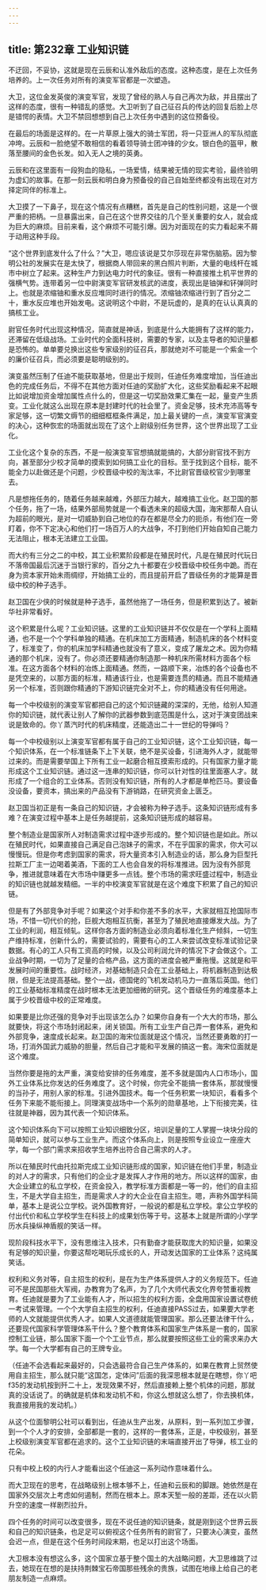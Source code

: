 ```yaml
---
---
---
```

title: 第232章 工业知识链
---



不迂回，不妥协，这就是现在云辰和认准外敌后的态度。这种态度，是在上次任务培养的。上一次任务对所有的演变军官都是一次塑造。

大卫，这位金发英俊的演变军官，发现了曾经的熟人与自己再次为敌，并且摆出了这样的态度，很有一种错乱的感觉。大卫听到了自己征召兵的传达的回复后脸上尽是错愕的表情。大卫不禁回想想到自己上次任务中遇到的这位预备役。

在最后的场面是这样的。在一片草原上强大的骑士军团，将一只亚洲人的军队彻底冲垮。云辰和一脸绝望不敢相信的看着领导骑士团冲锋的少女。银白色的盔甲，散落至腰间的金色长发。如入无人之境的英勇。

云辰和在这里面有一段狗血的隐私，一场爱情，结果被无情的现实考验，最终验明为虚幻的故事。在那一刻云辰和明白身为预备役的自己自始至终都没有出现在对方择定同伴的标准上。

大卫摸了一下鼻子，现在这个情况有点糟糕，首先是自己的性别问题，这是一个很严重的把柄。一旦暴露出来，自己在这个世界交往的几个至关重要的女人，就会成为巨大的麻烦。目前来看，这个麻烦不可能引爆。因为对面现在的实力看起来不屑于动用这种手段。

“这个世界到底发什么了什么？”大卫，嗯应该说是艾尔莎现在非常伤脑筋。因为黎明公社的发展实在是太快了，根据商人带回来的黑白照片判断，大量的电线杆在城市中树立了起来。这种生产力到达电力时代的象征。很有一种直接推土机平世界的强横气势。连带着另一位中尉演变军官研发核武的进度，表现出是铀弹和钚弹同时上。也就是浓缩铀和重水反应堆同时进行的情况。浓缩铀浓缩进行到了百分之二十，重水反应堆也开始发电。这说明这个中尉，不是玩虚的，是真的在认认真真的搞核工业。

尉官任务时代出现这种情况，简直就是神话，到底是什么大能拥有了这样的能力，还滞留在低级战场。工业时代的全面科技树，需要的专家，以及主导者的知识量都是恐怖的。单单要兑换出这些专家级别的征召兵，那就绝对不可能是一个紫金一个的廉价征召兵，而必须要是聪明级别的。

演变虽然压制了任迪不能获取基地，但是出于规则，任迪任务难度增加，当任迪出色的完成任务后，不得不在其他方面对任迪的奖励扩大化，这些奖励看起来不起眼比如说增加资金增加属性点什么的，但是这一切奖励效果汇集在一起，量变产生质变。工业化就这么出现在原本是封建时代的社会里了。资金足够，技术充沛高等专家足够，这一切繁文缛节的细细框框条件满足，加上最关键的一点，演变军官演变的决心，这种恢宏的场面就出现在了这个上尉级别任务世界，这个世界出现了工业化。

工业化这个复杂的东西，不是一般演变军官想搞就能搞的，大部分尉官找不到方向，甚至部分少校才简单的摸索到如何搞工业化的目标。至于找到这个目标，能不能全力以赴做还是个问题，少校晋级中校的淘汰率，不比尉官晋级校官少到哪里去。

凡是想拖任务的，随着任务越来越难，外部压力越大，越难搞工业化。赵卫国的那个任务，拖了一场，结果外部局势就是一个看透未来的超级大国，海宋那帮人自认为超前的眼光，是对一切威胁到自己地位的存在都是尽全力的扼杀，有他们在一旁盯着，你不下定决心和他们打一场百万人的大战争，不打到他们开始自知自己能力无法阻止，根本无法建立工业国。

而大约有三分之二的中校，其工业积累阶段都是在殖民时代，凡是在殖民时代玩日不落帝国最后沉迷于当银行家的，百分之九十都要在少校晋级中校任务中跪。而在身为资本家开始未雨绸缪，开始搞工业的，而且提前开启了晋级任务的才能算是晋级中校的种子选手。

赵卫国在少侠的时候就是种子选手，虽然他拖了一场任务，但是积累到达了。被新华社非常看好。

这个积累是什么呢？工业知识链。这里的工业知识链并不仅仅是在一个学科上面精通，也不是一个个学科单独的精通。在机床加工方面精通，制造机床的各个材料变了，标准变了，你的机床加学科精通也就没有了意义，变成了屠龙之术。因为你精通的那个机床，没有了。你必须还要精通你制造那一种机床所需材料方面各个标准。在这方面各个材料的冶炼上面精通。然而，一路顺下来，冶炼的各个设备也不是凭空来的，以那方面的标准，精通该行业，也是需要连贯的精通。而且不能精通另一个标准，否则跟你精通的下游知识链完全对不上，你的精通没有任何用途。

每一个中校级别的演变军官都把自己的这个知识链藏的深深的，无他，给别人知道你的知识链，就代表让别人了解你的武器参数到底范围是什么，这对于演变团战来说是致命的。你丫蒸汽时代的机床精度，还能造出二十一世纪的导弹吗？

每一个中校级别以上演变军官都有属于自己的工业知识链，这个工业知识链，每一个知识体系，在一个标准链条下上下关联，绝不是买设备，引进海外人才，就能带过来的。而是需要举国上下所有工业一起磨合相互摸索形成的。只有国家力量才能形成这个工业知识链。通过这一连串的知识链，你可以针对性的往里面塞人才。就形成了一个组合的工业体系。否则没有知识链，所有的人才都是单枪匹马。要设备没设备，要资本，搞出来的产品没有下游销路，在研究资金上匮乏。

赵卫国当初正是有一条自己的知识链，才会被称为种子选手。这条知识链形成有多难？在演变过程中基本上是任务越提前，这条知识链形成的越容易。

整个制造业是国家所人对制造需求过程中逐步形成的。整个知识链也是如此。所以在殖民时代，如果直接自己满足自己泡妹子的需求，不在乎国家的需求，你大可以慢慢玩。但是你考虑到国家的需求，将大量资本引入制造业的话，那么身为巨型托拉斯工厂主一边喝着美酒，下面的工人也会自发的将标准推进。因为没有外部竞争，推进就意味着在大市场中赚更多一点钱。整个市场的需求旺盛过程中，制造业的知识链也就越发精细。一半的中校演变军官就是在这个难度下积累了自己的知识链。

但是有了外部竞争对手呢？如果这个对手和你差不多的水平，大家就相互抢国际市场，不惜一切代价的抢，巨舰大炮相互抗衡，甚至为了殖民地直接爆发大战。为了工业的利润，相互倾轧。这样你各方面的制造业必须向着标准化生产倾斜，一切生产维持标准，创新什么的，需要试验的，需要有心的工人来尝试改变标准试验记录数据。有心的工人只有工资高的时候，以及公司利润允许的情况下才会做这个。工业战争时期，一切为了足量的合格产品，这方面的进度会被严重拖慢。这就是和平发展时间的重要性。战时经济，对基础制造只会在工业基础上，将机器制造到达极限，但是无法提高基础。整个一战，德国佬的飞机发动机马力一直落后英国。他们的工业基础标准精度在战时根本无法更加细微的研究。这个晋级任务的难度基本上属于少校晋级中校的正常难度。

如果要是比你还强的竞争对手出现该怎么办？如果你自身有一个大大的市场，那么就要快，将这个市场封闭起来，闭关锁国。所有工业生产自己弄一套体系，避免和外部竞争，速度成长起来。赵卫国的海宋位面就是这个情况，当然还要勇敢的打一场，打消外国武力威胁的胆量，然后自己才能和平发展的搞这一套。海宋位面就是这个难度。

当然你要是拖的太严重，演变给安排的任务难度，差不多就是国内人口市场小，国外工业体系比你发达的任务难度了。这个时候，你完全不能搞一套体系，那就慢慢的当孙子，用别人家的标准。引进外国技术。每一个任务积累一块知识，看看多个任务下来能不能衔接上。同理演变战场中一个系列的勋章基地，上下衔接完美，往往就是神器，因为其代表一个知识体系。

这个知识体系向下可以按照工业知识细致分区，培训足量的工人掌握一块块分段的简单知识，就可以参与工业生产。而这个体系向上，则是按照专业设立一座座大学，每一个部门需求来招收学生培养出符合自己需求的人才。

所以在殖民时代由托拉斯完成工业知识链形成的国家，知识链在他们手里，制造业的对人才的需求，只有他们的企业才是发挥人才作用的地方。所以这样的国家，由大企业建立的私立学校，在资金投入，教学标准方面都是一等一的，他们的自主招生，不是大学自主招生，而是需求人才的大企业在自主招生。嗯，声称外国学科简单，基本上是说公立学校。说外国教育好，一般说的都是私立学校。拿公立学校的付出代价和私立学校学生在科技上的成果划伤等于号。这基本上就是所谓的小学学历水兵操纵神盾舰的笑话一样。

现阶段科技水平下，没有思维注入技术，只有勤奋才能获取庞大的知识量，如果没有足够的知识量，你要这帮吃喝玩乐成长的人，开动发达国家的工业体系？这纯属笑话。

权利和义务对等，自主招生的权利，是在为生产体系提供人才的义务规范下。任迪可不是民国那些大军阀，办教育为了名声，为了几个大师代表文化界夸赞重视教育。任迪就是要为了工业能有人才，所以招生的权利方面，全盘用国家设置试卷统一考试来管理。一个个大学自主招生的权利，任迪直接PASS过去，如果要大学老师的人文就能提供优秀人才。如果人文道德就能管理国家。那么还要法律干什么，还要现代国家科学管理体系干什么？整个教育体系和国家生产体系是一套的，国家控制工业链，那么国家下面一个个工业节点，那么就要按照这些工业的需求来办大学。每一个大学都有自己的王牌专业。

（任迪不会选看起来最好的，只会选最符合自己生产体系的，如果在教育上贸然使用自主招生，那么就只能“这国怎，定体问”后面的我深思根本就是在瞎想，你丫吧f35的发动机按到歼二十上，发现效果不好，然后直接赖上整个机体的问题，那就真的没话说了。的确就是机体和发动机不和，你这么想就这么想了，你去换机体，我直接用我的发动机。）

从这个位面黎明公社可以看到出，任迪从生产出发，从原料，到一系列加工步骤，到一个个人才的安排，全部都是一套的，这样的一套体系，正是，中校级别，甚至上校级别演变军官都在追求的。这个工业知识链的末端直接开出了导弹，核工业的花朵。

只有中校上校的内行人才能看出这个任迪这一系列动作意味着什么。

而大卫现在的思考，在战略级别上根本够不上，任迪和云辰和的脚跟。她依然是在国家外交层次上考虑如何遏制，然而在根本上。原本天堑一般的差距，还在以火箭升空的速度一样剧烈拉升。

四个任务的时间可以改变很多，现在不说任迪的知识链条，就是刚到这个世界云辰和自己的知识链条，也足足可以俯视这个任务所有的尉官了，只要决心演变，虽然会迟一点，但是在这个任务时间段末期，也足以打出这个场面。

大卫根本没有想这么多，这个国家立基于整个国土的大战略问题，大卫思维跳了过去，她现在在想的是扶持荆棘宝石帝国那些残余的贵族，试图在地缘上给自己的老朋友制造一点麻烦。